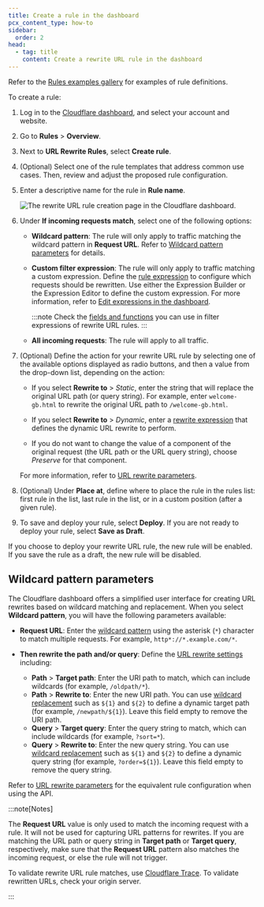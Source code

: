 ```yaml
---
title: Create a rule in the dashboard
pcx_content_type: how-to
sidebar:
  order: 2
head:
  - tag: title
    content: Create a rewrite URL rule in the dashboard
---
```


Refer to the [Rules examples gallery](/rules/transform/examples/?operation=Rewrite+URL) for examples of rule definitions.

To create a rule:

1. Log in to the [Cloudflare dashboard](https://dash.cloudflare.com/), and select your account and website.

2. Go to **Rules** > **Overview**.

3. Next to **URL Rewrite Rules**, select **Create rule**.

4. (Optional) Select one of the rule templates that address common use cases. Then, review and adjust the proposed rule configuration.

5. Enter a descriptive name for the rule in **Rule name**.

   ![The rewrite URL rule creation page in the Cloudflare dashboard.](~/assets/images/rules/transform/create-url-rewrite-rule.png)

6. Under **If incoming requests match**, select one of the following options:

   - **Wildcard pattern**: The rule will only apply to traffic matching the wildcard pattern in **Request URL**. Refer to [Wildcard pattern parameters](#wildcard-pattern-parameters) for details.

   - **Custom filter expression**: The rule will only apply to traffic matching a custom expression. Define the [rule expression](/ruleset-engine/rules-language/expressions/edit-expressions/) to configure which requests should be rewritten. Use either the Expression Builder or the Expression Editor to define the custom expression. For more information, refer to [Edit expressions in the dashboard](/ruleset-engine/rules-language/expressions/edit-expressions/).

     :::note
     Check the [fields and functions](/rules/transform/url-rewrite/reference/fields-functions/) you can use in filter expressions of rewrite URL rules.
     :::

   - **All incoming requests**: The rule will apply to all traffic.

7. (Optional) Define the action for your rewrite URL rule by selecting one of the available options displayed as radio buttons, and then a value from the drop-down list, depending on the action:

   - If you select **Rewrite to** > _Static_, enter the string that will replace the original URL path (or query string). For example, enter `welcome-gb.html` to rewrite the original URL path to `/welcome-gb.html`.

   - If you select **Rewrite to** > _Dynamic_, enter a [rewrite expression](/rules/transform/url-rewrite/reference/fields-functions/#rewrite-expressions) that defines the dynamic URL rewrite to perform.

   - If you do not want to change the value of a component of the original request (the URL path or the URL query string), choose _Preserve_ for that component.

   For more information, refer to [URL rewrite parameters](/rules/transform/url-rewrite/reference/parameters/).

8. (Optional) Under **Place at**, define where to place the rule in the rules list: first rule in the list, last rule in the list, or in a custom position (after a given rule).

9. To save and deploy your rule, select **Deploy**. If you are not ready to deploy your rule, select **Save as Draft**.

If you choose to deploy your rewrite URL rule, the new rule will be enabled. If you save the rule as a draft, the new rule will be disabled.

## Wildcard pattern parameters

The Cloudflare dashboard offers a simplified user interface for creating URL rewrites based on wildcard matching and replacement. When you select **Wildcard pattern**, you will have the following parameters available:

- **Request URL**: Enter the [wildcard pattern](/ruleset-engine/rules-language/operators/#wildcard-matching) using the asterisk (`*`) character to match multiple requests. For example, `http*://*.example.com/*`.

- **Then rewrite the path and/or query**: Define the [URL rewrite settings](/rules/transform/url-rewrite/reference/parameters/) including:
  - **Path** > **Target path**: Enter the URI path to match, which can include wildcards (for example, `/oldpath/*`).
  - **Path** > **Rewrite to**: Enter the new URI path. You can use [wildcard replacement](/ruleset-engine/rules-language/functions/#wildcard_replace) such as `${1}` and `${2}` to define a dynamic target path (for example, `/newpath/${1}`). Leave this field empty to remove the URI path.
  - **Query** > **Target query**: Enter the query string to match, which can include wildcards (for example, `?sort=*`).
  - **Query** > **Rewrite to**: Enter the new query string. You can use [wildcard replacement](/ruleset-engine/rules-language/functions/#wildcard_replace) such as `${1}` and `${2}` to define a dynamic query string (for example, `?order=${1}`). Leave this field empty to remove the query string.

Refer to [URL rewrite parameters](/rules/transform/url-rewrite/reference/parameters/#wildcard-matching-and-replacement) for the equivalent rule configuration when using the API.

:::note[Notes]

The **Request URL** value is only used to match the incoming request with a rule. It will not be used for capturing URL patterns for rewrites. If you are matching the URL path or query string in **Target path** or **Target query**, respectively, make sure that the **Request URL** pattern also matches the incoming request, or else the rule will not trigger.

To validate rewrite URL rule matches, use [Cloudflare Trace](/fundamentals/basic-tasks/trace-request/). To validate rewritten URLs, check your origin server.

:::

